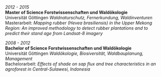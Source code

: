 
*2012 - 2015*  
**Master of Science Forstwissenschaften und Waldökologie**  
Universität Göttingen 
*Waldnaturschutz, Fernerkundung, Waldinventuren*  
Masterarbeit: *Mapping rubber (Hevea brasiliensis) in the Upper Mekong Region: An improved methodology to detect rubber plantations and to predict their stand age from Landsat-8 imagery*

*2008 - 2012*  
**Bachelor of Science Forstwissenschaften und Waldökologie**  
Universität Göttingen 
*Waldökologie, Biosiversität, Waldbauplanung, Management*  
Bachelorarbeit: *Effects of shade on sap flux and tree characteristics in an agroforest in Central-Sulawesi, Indonesia*
